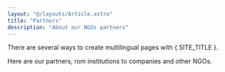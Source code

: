 ```yaml
---
layout: "@/layouts/Article.astro"
title: "Partners"
description: "About our NGOs partners"
---
```


<PageHeadline title={frontmatter.title} />

There are several ways to create multilingual pages with { SITE_TITLE }.


Here are our partners, rom institutions to companies and other NGOs.

